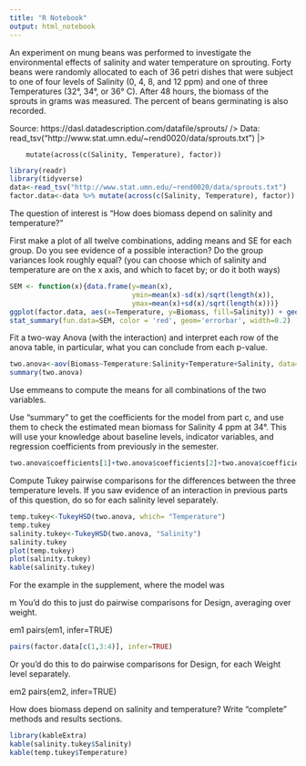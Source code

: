 ---
title: "R Notebook"
output: html_notebook
---

An experiment on mung beans was performed to investigate the environmental effects of salinity and water temperature on sprouting. Forty beans were randomly allocated to each of 36 petri dishes that were subject to one of four levels of Salinity (0, 4, 8, and 12 ppm) and one of three Temperatures (32°, 34°, or 36° C). After 48 hours, the biomass of the sprouts in grams was measured.  The percent of beans germinating is also recorded.

Source: https://dasl.datadescription.com/datafile/sprouts/ />
Data: read_tsv("http://www.stat.umn.edu/~rend0020/data/sprouts.txt") |>

        mutate(across(c(Salinity, Temperature), factor))

```{r}
library(readr)
library(tidyverse)
data<-read_tsv("http://www.stat.umn.edu/~rend0020/data/sprouts.txt")
factor.data<-data %>% mutate(across(c(Salinity, Temperature), factor))
```



The question of interest is "How does biomass depend on salinity and temperature?"

First make a plot of all twelve combinations, adding means and SE for each group. Do you see evidence of a possible interaction? Do the group variances look roughly equal? (you can choose which of salinity and temperature are on the x axis, and which to facet by; or do it both ways)
```{r}
SEM <- function(x){data.frame(y=mean(x),
                              ymin=mean(x)-sd(x)/sqrt(length(x)),
                              ymax=mean(x)+sd(x)/sqrt(length(x)))}
ggplot(factor.data, aes(x=Temperature, y=Biomass, fill=Salinity)) + geom_boxplot() + stat_summary(aes(label = round(..y.., 2)), fun.y=mean, geom="text", size=2) + 
stat_summary(fun.data=SEM, color = 'red', geom='errorbar', width=0.2)
```


Fit a two-way Anova (with the interaction) and interpret each row of the anova table, in particular, what you can conclude from each p-value. 

```{r}
two.anova<-aov(Biomass~Temperature:Salinity+Temperature+Salinity, data=factor.data)
summary(two.anova)
```

Use emmeans to compute the means for all combinations of the two variables.

Use "summary" to get the coefficients for the model from part c, and use them to check the estimated mean biomass for Salinity 4 ppm at 34°. This will use your knowledge about baseline levels, indicator variables, and regression coefficients from previously in the semester.
```{r}
two.anova$coefficients[1]+two.anova$coefficients[2]+two.anova$coefficients[4]
```


Compute Tukey pairwise comparisons for the differences between the three temperature levels. If you saw evidence of an interaction in previous parts of this question, do so for each salinity level separately. 
```{r}
temp.tukey<-TukeyHSD(two.anova, which= "Temperature")
temp.tukey
salinity.tukey<-TukeyHSD(two.anova, "Salinity")
salinity.tukey
plot(temp.tukey)
plot(salinity.tukey)
kable(salinity.tukey)
```

For the example in the supplement, where the model was

m
You'd do this to just do pairwise comparisons for Design, averaging over weight.

em1
pairs(em1, infer=TRUE)
```{r}
pairs(factor.data[c(1,3:4)], infer=TRUE)
```

Or you'd do this to do pairwise comparisons for Design, for each Weight level separately.

em2
pairs(em2, infer=TRUE)

How does biomass depend on salinity and temperature? Write "complete" methods and results sections.

```{r}
library(kableExtra)
kable(salinity.tukey$Salinity)
kable(temp.tukey$Temperature)
```

